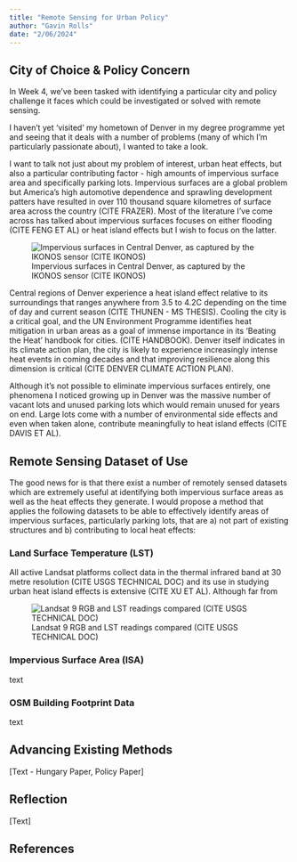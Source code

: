 ```yaml
---
title: "Remote Sensing for Urban Policy"
author: "Gavin Rolls"
date: "2/06/2024"
---
```


## City of Choice & Policy Concern

In Week 4, we've been tasked with identifying a particular city and policy challenge it faces which could be investigated or solved with remote sensing.

I haven't yet 'visited' my hometown of Denver in my degree programme yet and seeing that it deals with a number of problems (many of which I'm particularly passionate about), I wanted to take a look.

I want to talk not just about my problem of interest, urban heat effects, but also a particular contributing factor - high amounts of impervious surface area and specifically parking lots. Impervious surfaces are a global problem but America's high automotive dependence and sprawling development patters have resulted in over 110 thousand square kilometres of surface area across the country (CITE FRAZER). Most of the literature I've come across has talked about impervious surfaces focuses on either flooding (CITE FENG ET AL) or heat island effects but I wish to focus on the latter.

![Impervious surfaces in Central Denver, as captured by the IKONOS sensor (CITE IKONOS)](img/DenverTarmac.jpg)

Central regions of Denver experience a heat island effect relative to its surroundings that ranges anywhere from 3.5 to 4.2C depending on the time of day and current season (CITE THUNEN - MS THESIS). Cooling the city is a critical goal, and the UN Environment Programme identifies heat mitigation in urban areas as a goal of immense importance in its 'Beating the Heat' handbook for cities. (CITE HANDBOOK). Denver itself indicates in its climate action plan, the city is likely to experience increasingly intense heat events in coming decades and that improving resilience along this dimension is critical (CITE DENVER CLIMATE ACTION PLAN).

Although it's not possible to eliminate impervious surfaces entirely, one phenomena I noticed growing up in Denver was the massive number of vacant lots and unused parking lots which would remain unused for years on end. Large lots come with a number of environmental side effects and even when taken alone, contribute meaningfully to heat island effects (CITE DAVIS ET AL).

## Remote Sensing Dataset of Use

The good news for is that there exist a number of remotely sensed datasets which are extremely useful at identifying both impervious surface areas as well as the heat effects they generate. I would propose a method that applies the following datasets to be able to effectively identify areas of impervious surfaces, particularly parking lots, that are a) not part of existing structures and b) contributing to local heat effects:

### Land Surface Temperature (LST)

All active Landsat platforms collect data in the thermal infrared band at 30 metre resolution (CITE USGS TECHNICAL DOC) and its use in studying urban heat island effects is extensive (CITE XU ET AL). Although far from

![Landsat 9 RGB and LST readings compared (CITE USGS TECHNICAL DOC)](img/LandsatLST.png)

### Impervious Surface Area (ISA)

text

### OSM Building Footprint Data

text

## Advancing Existing Methods

\[Text - Hungary Paper, Policy Paper\]

## Reflection

\[Text\]

## References
